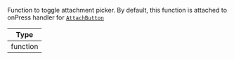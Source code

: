 Function to toggle attachment picker.  By default, this function is attached to onPress handler for [`AttachButton`](/reactnative/core-components/channel#attachbutton)

| Type |
| - |
| function |
